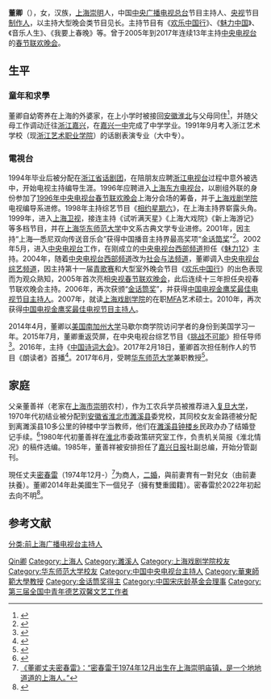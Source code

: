 {{藝人
| 姓名 = 董卿
| 類型 = 節目主持
| 圖片 = 
| 圖片尺寸 = 
| 圖片簡介 = 
| 本名 = 
| 外文名 = 
| 外文 = 
| 羅馬拼音 = 
| 英文名 = 
| 暱稱 = 
| 其他藝名 = 
| 國籍 = {{PRC}}
| 民族 = 汉族
| 籍贯 = [[上海市|上海市]][[崇明区|崇明区]][[堡镇|堡镇]]
| 出生日期 = {{birth_date_and_age|1973|11|17}}
| 出生地點 = {{CHN}}[[上海市|上海市]]
| 逝世日期 = 
| 逝世地點 = 
| 職業 = [[主持人|主持人]]、[[制作人|制作人]]
| 語言 = [[普通话|普通话]]、[[上海话|上海话]]、[[英语|英语]]
| 三圍 = 
| 教育程度 = 硕士
| 配偶 = [[密春雷|密春雷]]
| 兒女 = 
| 父母 = 
| 音樂類型 = 
| 演奏樂器 = 
| 出道地點 = [[浙江电视台|浙江电视台]]
| 出道作 = 
| 出道日期 = 1993年
| 代表作 = 《欢乐中国行》、《[[朗读者_(节目)|朗读者]]》、《[[中国诗词大会|中国诗词大会]]》等
| 活躍年代 = 1993年至今
| 唱片公司 = 
| 經紀公司 = [[中央广播电视总台|中央广播电视总台]]
| 網站 = 
| 相關團體 = 
| IMDb = 
| 現任成員 = 
| 過往成員 = 
| goldeneagleawards = 2006年 [[中国电视金鹰奖最佳电视节目主持人|最佳电视节目主持人]]<br>2010年 [[中国电视金鹰奖最佳电视节目主持人|最佳电视节目主持人]]
| 獎項 = '''[[金话筒奖|金话筒奖]]'''<br>2001年 电视类金奖<br>2006年 电视类金奖
| 母校 = [[浙江艺术职业学院|浙江艺术职业学院]]<br>[[上海戏剧学院|上海戏剧学院]]<br>[[华东师范大学|华东师范大学]]
}}
'''董卿'''（{{bd|1973年|11月17日|catIdx=Dong,董}}），女，汉族，[[上海|上海]][[崇明区|崇明]]人，中国[[中央广播电视总台|中央广播电视总台]]节目主持人、[[中国中央电视台|央视]]节目[[制作人|制作人]]，以主持大型晚会类节目见长。主持节目有《[[欢乐中国行|欢乐中国行]]》、《[[魅力中国|魅力中国]]》、《音乐人生》、《我要上春晚》等。曾于2005年到2017年连续13年主持[[中国中央电视台|中央电视台]]的[[中国中央电视台春节联欢晚会|春节联欢晚会]]。

== 生平 ==
===童年和求學===
董卿自幼寄养在上海的外婆家，在上小学时被接回[[安徽省|安徽]][[淮北市|淮北]]与父母同住<ref>{{Cite web|title=董卿落泪谈进央视内幕 初到央视连大门都进不去|url=http://news.sina.com.cn/m/2013-01-04/172525954288.shtml|accessdate=2020-05-07|work=新浪新闻}}</ref>，并随父母工作调动迁往[[浙江|浙江]][[嘉兴|嘉兴]]，在[[嘉兴一中|嘉兴一中]]完成了中学学业。1991年9月考入浙江艺术学校（现[[浙江艺术职业学院|浙江艺术职业学院]]）的话剧表演专业（大中专）。

===電視台===
1994年毕业后被分配在[[浙江省话剧团|浙江省话剧团]]，在陪朋友应聘[[浙江电视台|浙江电视台]]过程中意外被选中，开始电视主持编导生涯。1996年应聘进入[[上海东方电视台|上海东方电视台]]，以剧组外联的身份参加了[[1996年中国中央电视台春节联欢晚会|1996年中央电视台春节联欢晚会]]上海分会场的筹备，并于[[上海戏剧学院|上海戏剧学院]]电视编导系进修。1998年主持综艺节目《[[相约星期六|相约星期六]]》，在上海主持界崭露头角。1999年，进入[[上海卫视|上海卫视]]，接连主持《试听满天星》《上海大戏院》《新上海游记》等多档节目，并在[[上海华东师范大学|上海华东师范大学]]中文系古典文学专业进修。2001年，因主持“上海—悉尼双向传送音乐会”获得中国播音主持界最高奖项“[[金话筒奖|金话筒奖]]”<ref>{{Cite web|title=上海人，董卿|url=https://www.thepaper.cn/newsDetail_forward_5831651|accessdate=2020-05-07|work=澎湃新闻}}</ref>。2002年5月，进入[[中国中央电视台|中央电视台]]工作，在刚成立的[[中央电视台西部频道|中央电视台西部频道]]担任《[[魅力12|魅力12]]》主持。2004年，随着[[中央电视台西部频道|中央电视台西部频道]]改为[[中央电视台社会与法频道|社会与法频道]]，董卿调入[[中央电视台综艺频道|中央电视台综艺频道]]，因主持第十一届[[青歌赛|青歌赛]]和大型室外晚会节目《[[欢乐中国行|欢乐中国行]]》的出色表现而为观众熟知，2005年首次亮相[[央视春节联欢晚会|央视春节联欢晚会]]，此后连续十三年担任央视春节联欢晚会主持。2006年，再次获颁“[[金话筒奖|金话筒奖]]”，并获得[[中国电视金鹰奖最佳电视节目主持人|中国电视金鹰奖最佳电视节目主持人]]。2007年，就读[[上海戏剧学院|上海戏剧学院]]的在职[[MFA|MFA]]艺术硕士。2010年，再次获得[[中国电视金鹰奖最佳电视节目主持人|中国电视金鹰奖最佳电视节目主持人]]。

2014年4月，董卿以[[美国|美国]][[南加州大学|南加州大学]]马歇尔商学院访问学者的身份到美国学习一年。2015年7月，董卿重返荧屏，在中央电视台综艺节目《[[挑战不可能|挑战不可能]]》担任导师<ref>{{Cite web|title=董卿结束在美学业回国 加盟新节目任导师|url=https://yule.sohu.com/20150702/n416029320.shtml|accessdate=2020-05-07|work=搜狐娱乐}}</ref>。2016年，主持《[[中国诗词大会|中国诗词大会]]》。2017年2月18日，董卿首次担任制作人的节目《朗读者》首播<ref>{{cite web |title=《朗读者》首播 董卿首当制作人展世界真情实感 |url=http://ent.people.com.cn/n1/2017/0217/c1012-29089717.html |website=人民网 |accessdate=2017-02-18}}</ref>。2017年6月，受聘[[华东师范大学|华东师范大学]]兼职教授<ref>{{Cite web|url=http://www.chinanews.com/cul/2017/06-11/8247907.shtml|title=《朗读者》走红引热议 董卿现身华东师大|accessdate=2017-07-26|last=中国新闻网}}</ref>。

== 家庭 ==
父亲董善祥（老家在[[上海市|上海市]][[崇明|崇明]]农村），作为工农兵学员被推荐进入[[复旦大学|复旦大学]]，1970年代初结业被分配到[[安徽省|安徽省]][[淮北市|淮北市]][[濉溪县|濉溪县]]委党校，其同校女友金路德被分配到离濉溪县10多公里的钟楼中学当教师，他们在[[濉溪县|濉溪县]][[渠沟镇|钟楼乡]]民政办办了结婚登记手续。<ref>{{Cite web |url=http://www.huaibeizx.com/hbshj/5234.html |title=晚阅读董卿父亲在淮北的岁月 |access-date=2017-06-18 |archive-url=https://web.archive.org/web/20180427044507/http://www.huaibeizx.com/hbshj/5234.html |archive-date=2018-04-27 |dead-url=no }}</ref>1980年代初董善祥在[[淮北|淮北]]市委政策研究室工作，负责机关简报《淮北情况》的稿件选编。1985年，董善祥被安排担任了[[嘉兴日报|嘉兴日报]]社副总编，开始分管副刊。

現任丈夫[[密春雷|密春雷]]（1974年12月-）<ref>[https://www.163.com/dy/article/GK4C28BD055235ZK.html 《董卿丈夫密春雷》：“密春雷于1974年12月出生在上海崇明庙镇，是一个地地道道的上海人。”]</ref>为商人，[[二婚|二婚]]，與前妻育有一對兒女（由前妻扶養）。董卿2014年赴美國生下一個兒子（擁有雙重國籍）。密春雷於2022年初起去向不明<ref>{{Cite web|title=董卿丈夫密春雷失联3个月_新浪网|url=https://finance.sina.com.cn/zt_d/subject-1651390194/|access-date=2022-05-04|work=finance.sina.com.cn}}</ref>。

== 参考文献 ==
{{reflist|2}}

{{中国电视金鹰奖最佳电视节目主持人}}
{{第三届全国中青年德艺双馨文艺工作者}}
{{中国文学艺术界联合会第十届全国委员会}}
{{声临其境}}

{{Authority control}}
{{DEFAULTSORT:Dong董}}
[[Category:董姓|Qin卿]]
[[Category:上海人|Category:上海人]]
[[Category:濉溪人|Category:濉溪人]]
[[Category:上海戏剧学院校友|Category:上海戏剧学院校友]]
[[Category:华东师范大学校友|Category:华东师范大学校友]]
[[Category:中国中央电视台主持人|Category:中国中央电视台主持人]]
[[分类:前上海广播电视台主持人|分类:前上海广播电视台主持人]]
[[Category:華東師範大學教授|Category:華東師範大學教授]]
[[Category:金话筒奖得主|Category:金话筒奖得主]]
[[Category:中国宋庆龄基金会理事|Category:中国宋庆龄基金会理事]]
[[Category:第三届全国中青年德艺双馨文艺工作者|Category:第三届全国中青年德艺双馨文艺工作者]]